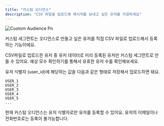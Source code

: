 ```yaml
---
title: "커스텀 오디언스"
description: "CSV 파일을 업로드해 메시지를 보내고 싶은 유저를 지정하세요"
---
```



![Custom Audience Pn](/images/custom_audience.png)

커스텀 세그먼트는 오디언스로 만들고 싶은 유저를 직접 CSV 파일로 업로드해서 등록하는 기능이에요.


<Info>
  CSV파일로 업로드한 유저 중 유저 데이터로 미리 등록된 유저만 커스텀 세그먼트로 만들 수 있어요. 예상 모수 확인하기를 통해서 유효한 유저 수를 확인해보세요.
</Info>


유저 식별자 (user_id)에 해당하는 값을 다음과 같은 형태로 저장해서 업로드하면 돼요.

```
USER_1
USER_2
USER_3
USER_4
USER_5
...
```

<Warning>
  현재 커스텀 오디언스는 유저 식별자로만 유저를 등록할 수 있어요. 유저의 이메일이나 전화번호로는 등록이 불가능합니다.
</Warning>